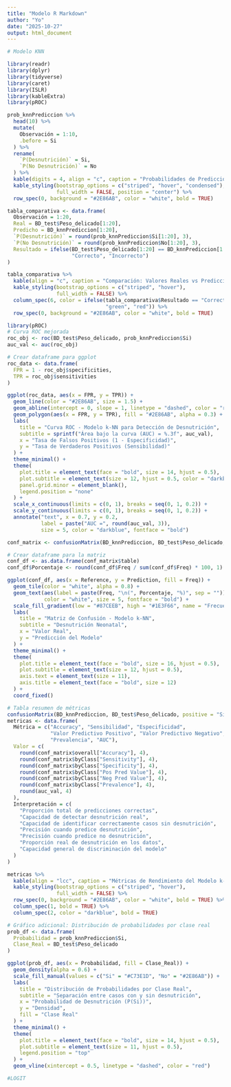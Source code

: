 ```yaml
---
title: "Modelo R Markdown"
author: "Yo"
date: "2025-10-27"
output: html_document
---
```


```r
# Modelo KNN
```

```r
library(readr)
library(dplyr)
library(tidyverse)
library(caret)
library(ISLR)
library(kableExtra)
library(pROC)
```


```r
prob_knnPrediccion %>%
  head(10) %>%
  mutate(
    Observación = 1:10,
    .before = Si
  ) %>%
  rename(
    `P(Desnutrición)` = Si,
    `P(No Desnutrición)` = No
  ) %>%
  kable(digits = 4, align = "c", caption = "Probabilidades de Predicción - Primeras 10 Observaciones") %>%
  kable_styling(bootstrap_options = c("striped", "hover", "condensed"), 
                full_width = FALSE, position = "center") %>%
  row_spec(0, background = "#2E86AB", color = "white", bold = TRUE)
```

```r
tabla_comparativa <- data.frame(
  Observación = 1:20,
  Real = BD_test$Peso_delicado[1:20],
  Predicho = BD_knnPrediccion[1:20],
  `P(Desnutrición)` = round(prob_knnPrediccion$Si[1:20], 3),
  `P(No Desnutrición)` = round(prob_knnPrediccion$No[1:20], 3),
  Resultado = ifelse(BD_test$Peso_delicado[1:20] == BD_knnPrediccion[1:20], 
                     "Correcto", "Incorrecto")
)

tabla_comparativa %>%
  kable(align = "c", caption = "Comparación: Valores Reales vs Predicciones") %>%
  kable_styling(bootstrap_options = c("striped", "hover"), 
                full_width = FALSE) %>%
  column_spec(6, color = ifelse(tabla_comparativa$Resultado == "Correcto", 
                                "green", "red")) %>%
  row_spec(0, background = "#2E86AB", color = "white", bold = TRUE)
```

```r
library(pROC)
# Curva ROC mejorada
roc_obj <- roc(BD_test$Peso_delicado, prob_knnPrediccion$Si)
auc_val <- auc(roc_obj)

# Crear dataframe para ggplot
roc_data <- data.frame(
  FPR = 1 - roc_obj$specificities,
  TPR = roc_obj$sensitivities
)

ggplot(roc_data, aes(x = FPR, y = TPR)) +
  geom_line(color = "#2E86AB", size = 1.5) +
  geom_abline(intercept = 0, slope = 1, linetype = "dashed", color = "red", alpha = 0.7) +
  geom_polygon(aes(x = FPR, y = TPR), fill = "#2E86AB", alpha = 0.3) +
  labs(
    title = "Curva ROC - Modelo k-NN para Detección de Desnutrición",
    subtitle = sprintf("Área bajo la curva (AUC) = %.3f", auc_val),
    x = "Tasa de Falsos Positivos (1 - Especificidad)",
    y = "Tasa de Verdaderos Positivos (Sensibilidad)"
  ) +
  theme_minimal() +
  theme(
    plot.title = element_text(face = "bold", size = 14, hjust = 0.5),
    plot.subtitle = element_text(size = 12, hjust = 0.5, color = "darkblue"),
    panel.grid.minor = element_blank(),
    legend.position = "none"
  ) +
  scale_x_continuous(limits = c(0, 1), breaks = seq(0, 1, 0.2)) +
  scale_y_continuous(limits = c(0, 1), breaks = seq(0, 1, 0.2)) +
  annotate("text", x = 0.7, y = 0.2, 
           label = paste("AUC =", round(auc_val, 3)), 
           size = 5, color = "darkblue", fontface = "bold")
```

```r
conf_matrix <- confusionMatrix(BD_knnPrediccion, BD_test$Peso_delicado, positive = "Si")

# Crear dataframe para la matriz
conf_df <- as.data.frame(conf_matrix$table)
conf_df$Porcentaje <- round(conf_df$Freq / sum(conf_df$Freq) * 100, 1)

ggplot(conf_df, aes(x = Reference, y = Prediction, fill = Freq)) +
  geom_tile(color = "white", alpha = 0.8) +
  geom_text(aes(label = paste(Freq, "\n(", Porcentaje, "%)", sep = "")), 
            color = "white", size = 5, fontface = "bold") +
  scale_fill_gradient(low = "#87CEEB", high = "#1E3F66", name = "Frecuencia") +
  labs(
    title = "Matriz de Confusión - Modelo k-NN",
    subtitle = "Desnutrición Neonatal",
    x = "Valor Real",
    y = "Predicción del Modelo"
  ) +
  theme_minimal() +
  theme(
    plot.title = element_text(face = "bold", size = 16, hjust = 0.5),
    plot.subtitle = element_text(size = 12, hjust = 0.5),
    axis.text = element_text(size = 11),
    axis.title = element_text(face = "bold", size = 12)
  ) +
  coord_fixed()
```

```r
# Tabla resumen de métricas
confusionMatrix(BD_knnPrediccion, BD_test$Peso_delicado, positive = "Si")
metricas <- data.frame(
  Métrica = c("Accuracy", "Sensibilidad", "Especificidad", 
              "Valor Predictivo Positivo", "Valor Predictivo Negativo",
              "Prevalencia", "AUC"),
  Valor = c(
    round(conf_matrix$overall["Accuracy"], 4),
    round(conf_matrix$byClass["Sensitivity"], 4),
    round(conf_matrix$byClass["Specificity"], 4),
    round(conf_matrix$byClass["Pos Pred Value"], 4),
    round(conf_matrix$byClass["Neg Pred Value"], 4),
    round(conf_matrix$byClass["Prevalence"], 4),
    round(auc_val, 4)
  ),
  Interpretación = c(
    "Proporción total de predicciones correctas",
    "Capacidad de detectar desnutrición real",
    "Capacidad de identificar correctamente casos sin desnutrición",
    "Precisión cuando predice desnutrición",
    "Precisión cuando predice no desnutrición", 
    "Proporción real de desnutrición en los datos",
    "Capacidad general de discriminación del modelo"
  )
)

metricas %>%
  kable(align = "lcc", caption = "Métricas de Rendimiento del Modelo k-NN") %>%
  kable_styling(bootstrap_options = c("striped", "hover"), 
                full_width = FALSE) %>%
  row_spec(0, background = "#2E86AB", color = "white", bold = TRUE) %>%
  column_spec(1, bold = TRUE) %>%
  column_spec(2, color = "darkblue", bold = TRUE)
```

```r
# Gráfico adicional: Distribución de probabilidades por clase real
prob_df <- data.frame(
  Probabilidad = prob_knnPrediccion$Si,
  Clase_Real = BD_test$Peso_delicado
)

ggplot(prob_df, aes(x = Probabilidad, fill = Clase_Real)) +
  geom_density(alpha = 0.6) +
  scale_fill_manual(values = c("Si" = "#C73E1D", "No" = "#2E86AB")) +
  labs(
    title = "Distribución de Probabilidades por Clase Real",
    subtitle = "Separación entre casos con y sin desnutrición",
    x = "Probabilidad de Desnutrición (P(Si))",
    y = "Densidad",
    fill = "Clase Real"
  ) +
  theme_minimal() +
  theme(
    plot.title = element_text(face = "bold", size = 14, hjust = 0.5),
    plot.subtitle = element_text(size = 11, hjust = 0.5),
    legend.position = "top"
  ) +
  geom_vline(xintercept = 0.5, linetype = "dashed", color = "red")
```

```r
#LOGIT
```

```r

```

